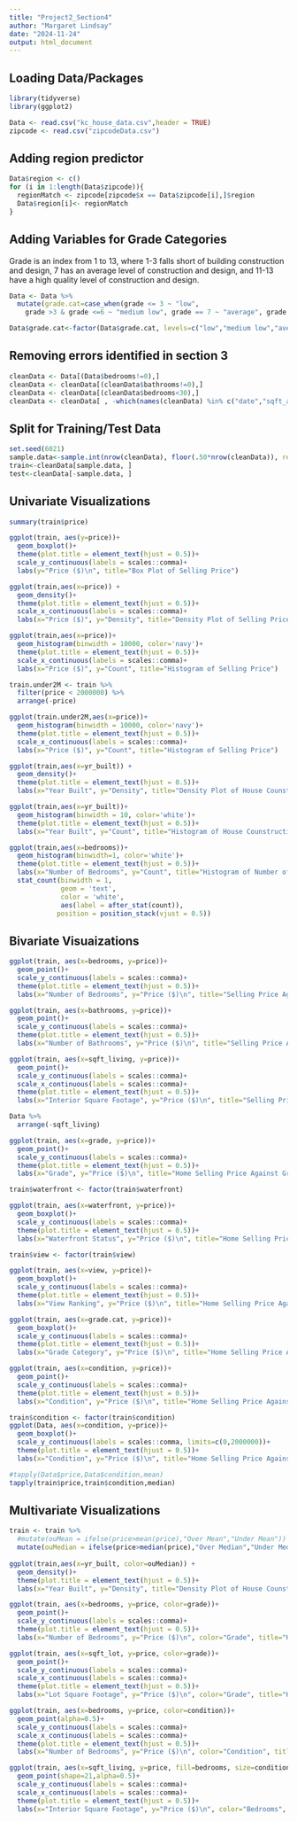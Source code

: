```yaml
---
title: "Project2_Section4"
author: "Margaret Lindsay"
date: "2024-11-24"
output: html_document
---
```

## Loading Data/Packages
```r
library(tidyverse)
library(ggplot2)

Data <- read.csv("kc_house_data.csv",header = TRUE)
zipcode <- read.csv("zipcodeData.csv")
```

## Adding region predictor
```r
Data$region <- c()
for (i in 1:length(Data$zipcode)){
  regionMatch <- zipcode[zipcode$x == Data$zipcode[i],]$region
  Data$region[i]<- regionMatch 
}
```

## Adding Variables for Grade Categories
Grade is an index from 1 to 13, where 1-3 falls short of building construction and design, 7 has an average level of construction and design, and 11-13 have a high quality level of construction and design.
```r
Data <- Data %>% 
  mutate(grade.cat=case_when(grade <= 3 ~ "low",
    grade >3 & grade <=6 ~ "medium low", grade == 7 ~ "average", grade > 7 & grade < 11 ~ "medium high", grade >= 11 ~ "high"))

Data$grade.cat<-factor(Data$grade.cat, levels=c("low","medium low","average","medium high", "high"))
```

## Removing errors identified in section 3
```r
cleanData <- Data[(Data$bedrooms!=0),]
cleanData <- cleanData[(cleanData$bathrooms!=0),]
cleanData <- cleanData[(cleanData$bedrooms<30),]
cleanData <- cleanData[ , -which(names(cleanData) %in% c("date","sqft_above","sqft_basement","zipcode","lat","long"))]
```

## Split for Training/Test Data
```r
set.seed(6021)
sample.data<-sample.int(nrow(cleanData), floor(.50*nrow(cleanData)), replace = F)
train<-cleanData[sample.data, ]
test<-cleanData[-sample.data, ]
```

## Univariate Visualizations
```r
summary(train$price)

ggplot(train, aes(y=price))+
  geom_boxplot()+
  theme(plot.title = element_text(hjust = 0.5))+
  scale_y_continuous(labels = scales::comma)+
  labs(y="Price ($)\n", title="Box Plot of Selling Price")
```

```r
ggplot(train,aes(x=price)) + 
  geom_density()+
  theme(plot.title = element_text(hjust = 0.5))+
  scale_x_continuous(labels = scales::comma)+
  labs(x="Price ($)", y="Density", title="Density Plot of Selling Price")
```

```r
ggplot(train,aes(x=price))+
  geom_histogram(binwidth = 10000, color='navy')+
  theme(plot.title = element_text(hjust = 0.5))+
  scale_x_continuous(labels = scales::comma)+
  labs(x="Price ($)", y="Count", title="Histogram of Selling Price")
```

```r
train.under2M <- train %>% 
  filter(price < 2000000) %>% 
  arrange(-price)

ggplot(train.under2M,aes(x=price))+
  geom_histogram(binwidth = 10000, color='navy')+
  theme(plot.title = element_text(hjust = 0.5))+
  scale_x_continuous(labels = scales::comma)+
  labs(x="Price ($)", y="Count", title="Histogram of Selling Price")
```


```r
ggplot(train,aes(x=yr_built)) + 
  geom_density()+
  theme(plot.title = element_text(hjust = 0.5))+
  labs(x="Year Built", y="Density", title="Density Plot of House Counstruction Year")
```

```r
ggplot(train,aes(x=yr_built))+
  geom_histogram(binwidth = 10, color='white')+
  theme(plot.title = element_text(hjust = 0.5))+
  labs(x="Year Built", y="Count", title="Histogram of House Counstruction Year")
```

```r
ggplot(train,aes(x=bedrooms))+
  geom_histogram(binwidth=1, color='white')+
  theme(plot.title = element_text(hjust = 0.5))+
  labs(x="Number of Bedrooms", y="Count", title="Histogram of Number of Bedrooms")+
  stat_count(binwidth = 1, 
             geom = 'text', 
             color = 'white', 
             aes(label = after_stat(count)),
            position = position_stack(vjust = 0.5))

```

## Bivariate Visuaizations
```r
ggplot(train, aes(x=bedrooms, y=price))+
  geom_point()+
  scale_y_continuous(labels = scales::comma)+
  theme(plot.title = element_text(hjust = 0.5))+
  labs(x="Number of Bedrooms", y="Price ($)\n", title="Selling Price Against Number of Bedrooms")
```

```r
ggplot(train, aes(x=bathrooms, y=price))+
  geom_point()+
  scale_y_continuous(labels = scales::comma)+
  theme(plot.title = element_text(hjust = 0.5))+
  labs(x="Number of Bathrooms", y="Price ($)\n", title="Selling Price Against Number of Bathrooms")
```

```r
ggplot(train, aes(x=sqft_living, y=price))+
  geom_point()+
  scale_y_continuous(labels = scales::comma)+
  scale_x_continuous(labels = scales::comma)+
  theme(plot.title = element_text(hjust = 0.5))+
  labs(x="Interior Square Footage", y="Price ($)\n", title="Selling Price Against Interior Square Footage")

Data %>% 
  arrange(-sqft_living)
```

```r
ggplot(train, aes(x=grade, y=price))+
  geom_point()+
  scale_y_continuous(labels = scales::comma)+
  theme(plot.title = element_text(hjust = 0.5))+
  labs(x="Grade", y="Price ($)\n", title="Home Selling Price Against Grade")
```

```r
train$waterfront <- factor(train$waterfront)

ggplot(train, aes(x=waterfront, y=price))+
  geom_boxplot()+
  scale_y_continuous(labels = scales::comma)+
  theme(plot.title = element_text(hjust = 0.5))+
  labs(x="Waterfront Status", y="Price ($)\n", title="Home Selling Price Against Waterfront Status")
```
```r
train$view <- factor(train$view)

ggplot(train, aes(x=view, y=price))+
  geom_boxplot()+
  scale_y_continuous(labels = scales::comma)+
  theme(plot.title = element_text(hjust = 0.5))+
  labs(x="View Ranking", y="Price ($)\n", title="Home Selling Price Against View Ranking")
```


```r
ggplot(train, aes(x=grade.cat, y=price))+
  geom_boxplot()+
  scale_y_continuous(labels = scales::comma)+
  theme(plot.title = element_text(hjust = 0.5))+
  labs(x="Grade Category", y="Price ($)\n", title="Home Selling Price Against Grade")
```


```r
ggplot(train, aes(x=condition, y=price))+
  geom_point()+
  scale_y_continuous(labels = scales::comma)+
  theme(plot.title = element_text(hjust = 0.5))+
  labs(x="Condition", y="Price ($)\n", title="Home Selling Price Against Home Condition")
```


```r
train$condition <- factor(train$condition)
ggplot(Data, aes(x=condition, y=price))+
  geom_boxplot()+
  scale_y_continuous(labels = scales::comma, limits=c(0,2000000))+
  theme(plot.title = element_text(hjust = 0.5))+
  labs(x="Condition", y="Price ($)\n", title="Home Selling Price Against Home Condition")
```
```r
#tapply(Data$price,Data$condition,mean)
tapply(train$price,train$condition,median)
```

## Multivariate Visualizations
```r
train <- train %>% 
  #mutate(ouMean = ifelse(price>mean(price),"Over Mean","Under Mean"))
  mutate(ouMedian = ifelse(price>median(price),"Over Median","Under Median"))
  
ggplot(train,aes(x=yr_built, color=ouMedian)) + 
  geom_density()+
  theme(plot.title = element_text(hjust = 0.5))+
  labs(x="Year Built", y="Density", title="Density Plot of House Counstruction Year", color="Relation to Median Sale Price")
```
```r
ggplot(train, aes(x=bedrooms, y=price, color=grade))+
  geom_point()+
  scale_y_continuous(labels = scales::comma)+
  theme(plot.title = element_text(hjust = 0.5))+
  labs(x="Number of Bedrooms", y="Price ($)\n", color="Grade", title="Home Selling Price Against Number of Bedrooms by Grade")
```

```r
ggplot(train, aes(x=sqft_lot, y=price, color=grade))+
  geom_point()+
  scale_y_continuous(labels = scales::comma)+
  scale_x_continuous(labels = scales::comma)+
  theme(plot.title = element_text(hjust = 0.5))+
  labs(x="Lot Square Footage", y="Price ($)\n", color="Grade", title="Home Selling Price Against Lot Sqaure Footage by Grade")
```

```r
ggplot(train, aes(x=bedrooms, y=price, color=condition))+
  geom_point(alpha=0.5)+
  scale_y_continuous(labels = scales::comma)+
  scale_x_continuous(labels = scales::comma)+
  theme(plot.title = element_text(hjust = 0.5))+
  labs(x="Number of Bedrooms", y="Price ($)\n", color="Condition", title="Home Selling Price Against Number of Bedrooms by Condition")
```

```r
ggplot(train, aes(x=sqft_living, y=price, fill=bedrooms, size=condition))+
  geom_point(shape=21,alpha=0.5)+
  scale_y_continuous(labels = scales::comma)+
  scale_x_continuous(labels = scales::comma)+
  theme(plot.title = element_text(hjust = 0.5))+
  labs(x="Interior Square Footage", y="Price ($)\n", color="Bedrooms", title="Selling Price Against Number of Bedrooms by Condition")
```

